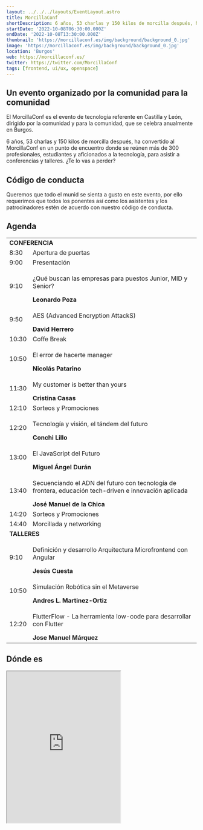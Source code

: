 ```yaml
---
layout: ../../../layouts/EventLayout.astro
title: MorcillaConf
shortDescription: 6 años, 53 charlas y 150 kilos de morcilla después, ha convertido al MorcillaConf en un punto de encuentro donde se reúnen más de 300 profesionales, estudiantes y aficionados a la tecnología, para asistir a conferencias y talleres. ¿Te lo vas a perder?
startDate: '2022-10-08T06:30:00.000Z'
endDate: '2022-10-08T13:30:00.000Z'
thumbnail: 'https://morcillaconf.es/img/background/background_0.jpg'
image: 'https://morcillaconf.es/img/background/background_0.jpg'
location: 'Burgos'
web: https://morcillaconf.es/
twitter: https://twitter.com/MorcillaConf
tags: [frontend, ui/ux, openspace]
---
```


## Un evento organizado por la comunidad para la comunidad

El MorcillaConf es el evento de tecnología referente en Castilla y León, dirigido por la comunidad y para la comunidad, que se celebra anualmente en Burgos.

6 años, 53 charlas y 150 kilos de morcilla después, ha convertido al MorcillaConf en un punto de encuentro donde se reúnen más de 300 profesionales, estudiantes y aficionados a la tecnología, para asistir a conferencias y talleres. ¿Te lo vas a perder?

## Código de conducta

Queremos que todo el munid se sienta a gusto en este evento, por ello requerimos que todos los ponentes así como los asistentes y los patrocinadores estén de acuerdo con nuestro código de conducta.

<h2>Agenda</h2>

<table class="table">
<tbody>
  <tr>
    <td colspan="2"><b>CONFERENCIA</b></td>
  </tr>
  <tr>
    <td>8:30</td>
    <td>Apertura de puertas</td>
  </tr>
  <tr>
    <td>9:00</td>
    <td>Presentación</td>
  </tr>
  <tr>
    <td>9:10</td>
      <td><p>¿Qué buscan las empresas para puestos Junior, MID y Senior?</p><b>Leonardo Poza</b></td>
  </tr>
  <tr>
    <td>9:50</td>
      <td><p>AES (Advanced Encryption AttackS)</p><b>David Herrero</b></td>
  </tr>
  <tr>
    <td>10:30</td>
    <td>Coffe Break</td>
  </tr>
  <tr>
    <td>10:50</td>
      <td><p>El error de hacerte manager</p><b>Nicolás Patarino</b></td>
  </tr>
  <tr>
    <td>11:30</td>
      <td><p>My customer is better than yours</p><b>Cristina Casas</b></td>
  </tr>
  <tr>
    <td>12:10</td>
    <td>Sorteos y Promociones</td>
  </tr>
  <tr>
    <td>12:20</td>
      <td><p>Tecnología y visión, el tándem del futuro</p><b>Conchi Lillo</b></td>
  </tr>
  <tr>
    <td>13:00</td>
      <td><p>El JavaScript del Futuro</p><b>Miguel Ángel Durán</b></td>
  </tr>
  <tr>
    <td>13:40</td>
      <td><p>Secuenciando el ADN del futuro con tecnología de frontera, educación tech-driven e innovación aplicada</p><b>José Manuel de la Chica</b></td>
  </tr>
  <tr>
    <td>14:20</td>
    <td>Sorteos y Promociones</td>
  </tr>
  <tr>
    <td>14:40</td>
    <td>Morcillada y networking</td>
  </tr>
  <tr>
    <td colspan="2"><b>TALLERES</b></td>
  </tr>
  <tr>
    <td>9:10</td>
      <td><p>Definición y desarrollo Arquitectura Microfrontend con Angular</p><b>Jesús Cuesta</b></td>
  </tr>
  <tr>
    <td>10:50</td>
      <td><p>Simulación Robótica sin el Metaverse</p><b>Andres L. Martinez-Ortiz</b></td>
  </tr>
  <tr>
    <td>12:20</td>
      <td><p>FlutterFlow - La herramienta low-code para desarrollar con Flutter</p><b>Jose Manuel Márquez</b></td>
  </tr>
  </tbody>
</table>

## Dónde es

<iframe className="w-full mt-4" height="400px" src="https://www.google.com/maps/embed?pb=!1m14!1m8!1m3!1d11796.241263445096!2d-3.7100273!3d42.3412374!3m2!1i1024!2i768!4f13.1!3m3!1m2!1s0x0%3A0xd590fefd35625541!2sUniversidad+Isabel+I!5e0!3m2!1ses!2ses!4v1560445140508!5m2!1ses!2ses" allowfullscreen=""></iframe>
